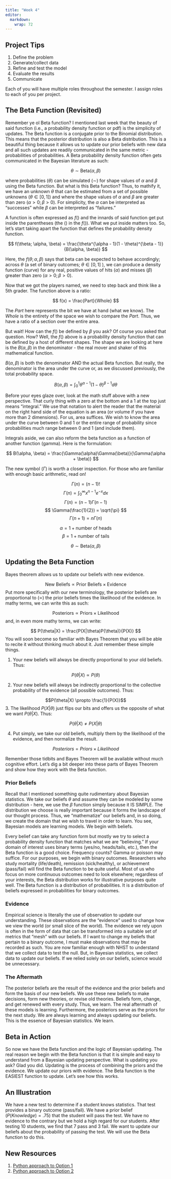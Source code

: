 ```yaml
---
title: "Week 4"
editor: 
  markdown: 
    wrap: 72
---
```


## Project Tips

1.  Define the problem
2.  Generate/collect data
3.  Refine and test the model
4.  Evaluate the results
5.  Communicate

Each of you will have multiple roles throughout the semester. I assign
roles to each of you per project.

## The Beta Function (Revisited)

Remember ye ol Beta function? I mentioned last week that the beauty of
said function (i.e., a probability density function or pdf) is the
simplicity of updates. The Beta function is a conjugate prior to the
Binomial distribution. This means that the posterior distribution is
also a Beta distribution. This is a beautiful thing because it allows us
to update our prior beliefs with new data and all such updates are
readily communicated in the same metric - probabilities of
probabilities. A Beta probability density function often gets
communicated in the Bayesian literature as such:

$$\theta \sim \text{Beta}(\alpha, \beta)$$

where probabilities ($\theta$) can be simulated ($\sim$) for shape
values of $\alpha$ and $\beta$ using the Beta function. But what is this
Beta function? Thus, to mathify it, we have an unknown $\theta$ that can
be estimated from a set of possible unknowns ($\theta \in [0, 1]$) and
where the shape values of $\alpha$ and $\beta$ are greater than zero
($\alpha > 0; \beta > 0$). For simplicity, the $\alpha$ can be
interpreted as "successes" while $\beta$ can be interpreted as
"failures."

::: {.callout-warning title="Mathy Stuff" collapse="true"}
A function is often expressed as $f()$ and the innards of said function
get put inside the parentheses (the $()$ in the $f()$). What we put
inside matters too. So, let's start taking apart the function that
defines the probability density function.

$$ f(\theta; \alpha, \beta) = \frac{\theta^{\alpha - 1}(1 - \theta)^{\beta - 1}}{B(\alpha, \beta)} $$

Here, the $f(\theta; \alpha, \beta)$ says that beta can be expected to
behave accordingly; across $\theta$ (a set of binary outcomes;
$\theta \in [0,1]$ ), we can produce a density function (curve) for any
real, positive values of hits ($\alpha$) and misses ($\beta$) greater
than zero ($\alpha > 0; \beta > 0$).

Now that we got the players named, we need to step back and think like a
5th grader. The function above is a ratio:

$$
f(x) = \frac{Part}{Whole}
$$

The $Part$ here represents the bit we have at hand (what we know). The
$Whole$ is the entirety of the space we wish to compare the $Part$.
Thus, we have a ratio of a section over the entire area.

But wait! How can the $f()$ be defined by $\beta$ you ask? Of course you
asked that question. How? Well, the $f()$ above is a probability density
function that can be defined by a host of different shapes. The shape we
are looking at here is the $B(\alpha, \beta)$ in the denominator - the
real mover and shaker of this mathematical function.

$B(\alpha, \beta)$ is both the denominator AND the actual Beta function.
But really, the denominator is the area under the curve or, as we
discussed previously, the total probability space.

$$ B(\alpha, \beta) = \int_0^1 \theta^{\alpha - 1}(1 - \theta)^{\beta - 1} d\theta $$

Before your eyes glaze over, look at the math stuff above with a new
perspective. That curly thing with a zero at the bottom and a 1 at the
top just means "integral." We use that notation to alert the reader that
the material on the right hand side of the equation is an area (or
volume if you have more than 2 dimensions). For us, area suffices. We
wish to know the area under the curve between 0 and 1 or the entire
range of probability since probabilities much range between 0 and 1 (and
include them).

Integrals aside, we can also reform the beta function as a function of
another function (gamma). Here is the formulation:

$$ B(\alpha, \beta) = \frac{\Gamma(\alpha)\Gamma(\beta)}{\Gamma(\alpha + \beta)} $$

The new symbol ($\Gamma$) is worth a closer inspection. For those who
are familiar with enough basic arithmetic, read on!

$$ \Gamma(n) = (n - 1)! $$
$$ \Gamma(n) = \int_0^\infty x^{n - 1}e^{-x} dx $$
$$ \Gamma(n) = (n - 1)\Gamma(n - 1) $$
$$ \Gamma(\frac{1}{2}) = \sqrt{\pi} $$ $$ \Gamma(n + 1) = n\Gamma(n) $$

$$ \alpha = 1 + \text{number of heads} $$
$$ \beta = 1 + \text{number of tails} $$

$$ \theta \sim \text{Beta}(\alpha, \beta) $$
:::

## Updating the Beta Function

Bayes theorem allows us to update our beliefs with new evidence.

$$ \text{New Beliefs} \propto \text{Prior Beliefs} \times \text{Evidence} $$
Put more specifically with our new terminology, the posterior beliefs
are proportional to ($\propto$) the prior beliefs times the likelihood
of the evidence. In mathy terms, we can write this as such:

$$\text{Posteriors} \propto \text{Priors} \times \text{Likelihood}$$
and, in even more mathy terms, we can write:

$$ P(\theta|X) = \frac{P(X|\theta)P(\theta)}{P(X)} $$ You will soon
become so familiar with Bayes Theorem that you will be able to recite it
without thinking much about it. Just remember these simple things.

1.  Your new beliefs will always be directly proportional to your old
    beliefs. Thus:

$$P(\theta|X) \propto P(\theta)$$

2.  Your new beliefs will always be indirectly proportional to the
    collective probability of the evidence (all possible outcomes).
    Thus:

$$P(\theta|X) \propto \frac{1}{P(X)}$$ 3. The likelihood $P(X|\theta)$
just flips our bits and offers us the opposite of what we want
$P(\theta|X)$. Thus:

$$P(\theta|X) \neq P(X|\theta)$$

4.  Put simply, we take our old beliefs, multiply them by the likelihood
    of the evidence, and then normalize the result.

$$Posteriors = Priors \times Likelihood$$

Remember those tidbits and Bayes Theorem will be available without much
cognitive effort. Let's dig a bit deeper into these parts of Bayes
Theorem and show how they work with the Beta function.

### Prior Beliefs

Recall that I mentioned something quite rudimentary about Bayesian
statistics. We take our beliefs $\theta$ and assume they can be modeled
by some distribution - here, we use the $\beta$ function simply because
it IS SIMPLE. The distribution we choose is really important because it
forms the landscape of our thought process. Thus, we "mathematize" our
beliefs and, in so doing, we create the domain that we wish to travel in
order to learn. You see, Bayesian models are learning models. We begin
with beliefs.

Every belief can take any function form but mostly we try to select a
probability density function that matches what we are "believing." If
your domain of interest uses binary terms (yes/no, heads/tails, etc.),
then the Beta function is a good choice. Frequency counts? Gamma or
poisson may suffice. For our purposes, we begin with binary outcomes.
Researchers who study mortality (life/death), remission (sick/healthy),
or achievement (pass/fail) will find the Beta function to be quite
useful. Most of us who focus on more continuous outcomes need to look
elsewhere; regardless of your interests, the Beta distribution works for
illustrative purposes quite well. The Beta function is a distribution of
probabilities. It is a distribution of beliefs expressed in
probabilities for binary outcomes.

### Evidence

Empirical science is literally the use of observation to update our
understanding. These observations are the "evidence" used to change how
we view the world (or small slice of the world). The evidence we rely
upon is often in the form of data that can be transformed into a
suitable set of metrics that "mesh" with our beliefs. If I want to
change my beliefs that pertain to a binary outcome, I must make
observations that may be recorded as such. You are now familiar enough
with NHST to understand that we collect data to test the null. But, in
Bayesian statistics, we collect data to update our beliefs. If we relied
solely on our beliefs, science would be unnecessary.

### The Aftermath

The posterior beliefs are the result of the evidence and the prior
beliefs and form the basis of our new beliefs. We use these new beliefs
to make decisions, form new theories, or revise old theories. Beliefs
form, change, and get renewed with every study. Thus, we learn. The real
aftermath of these models is learning. Furthermore, the posteriors serve
as the priors for the next study. We are always learning and always
updating our beliefs. This is the essence of Bayesian statistics. We
learn.

## Beta in Action

So now we have the Beta function and the logic of Bayesian updating. The
real reason we begin with the Beta function is that it is simple and
easy to understand from a Bayesian updating perspective. What is
updating you ask? Glad you did. Updating is the process of combining the
priors and the evidence. We update our priors with evidence. The Beta
function is the EASIEST function to update. Let's see how this works.

::: {.callout-note title="Some Code" appearance="simple"}
:::

## An Illustration

We have a new test to determine if a student knows statistics.  That test provides a binary outcome (pass/fail). We have a prior belief ($P(Knowledge) = .75$) that the student will pass the test. We have no evidence to the contrary but we hold a high regard for our students. After testing 10 students, we find that 7 pass and 3 fail. We want to update our beliefs about the probability of passing the test. We will use the Beta function to do this.

## New Resources

1.  [Python approach to Option
    1](https://github.com/pymc-devs/pymc-resources/tree/main/Rethinking)
2.  [Python approach to Option
    2](https://www.kaggle.com/code/bhavinmoriya/bayesian-statistics-the-fun-way-by-will-kurt)
